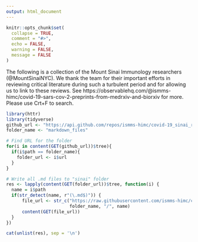 ```yaml
---
output: html_document
---
```


```r
knitr::opts_chunk$set(
  collapse = TRUE,
  comment = "#>",
  echo = FALSE,
  warning = FALSE,
  message = FALSE
)
```

The following is a collection of the Mount Sinai Immunology researchers (@MountSinaiNYC). We thank the team for their important efforts in reviewing critical literature during such a turbulent period and for allowing us to link to these reviews. See https://observablehq.com/@ismms-himc/covid-19-sars-cov-2-preprints-from-medrxiv-and-biorxiv for more. Please use Crt+F to search.

```r
library(httr)
library(tidyverse)
github_url <- "https://api.github.com/repos/ismms-himc/covid-19_sinai_reviews/git/trees/master"
folder_name <- "markdown_files"

# Find URL for the folder
for(i in content(GET(github_url))$tree){
  if(i$path == folder_name){
    folder_url <- i$url
  }
}

# Write all .md files to "sinai" folder
res <- lapply(content(GET(folder_url))$tree, function(i) {
  name = i$path
  if(str_detect(name, r"(\.md$)")) {
      file_url <- str_c("https://raw.githubusercontent.com/ismms-himc/covid-19_sinai_reviews/master/",
                        folder_name, "/", name)
      content(GET(file_url))
  }
})
```

```r
cat(unlist(res), sep = '\n')
```
